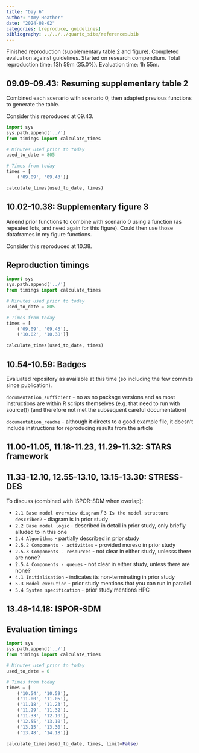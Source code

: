 ```yaml
---
title: "Day 6"
author: "Amy Heather"
date: "2024-08-02"
categories: [reproduce, guidelines]
bibliography: ../../../quarto_site/references.bib
---
```


::: {.callout-note}

Finished reproduction (supplementary table 2 and figure). Completed evaluation against guidelines. Started on research compendium. Total reproduction time: 13h 59m (35.0%). Evaluation time: 1h 55m.

:::

## 09.09-09.43: Resuming supplementary table 2

Combined each scenario with scenario 0, then adapted previous functions to generate the table.

Consider this reproduced at 09.43.

```python
import sys
sys.path.append('../')
from timings import calculate_times

# Minutes used prior to today
used_to_date = 805

# Times from today
times = [
    ('09.09', '09.43')]

calculate_times(used_to_date, times)
```

## 10.02-10.38: Supplementary figure 3

Amend prior functions to combine with scenario 0 using a function (as repeated lots, and need again for this figure). Could then use those dataframes in my figure functions.

Consider this reproduced at 10.38.

## Reproduction timings

```python
import sys
sys.path.append('../')
from timings import calculate_times

# Minutes used prior to today
used_to_date = 805

# Times from today
times = [
    ('09.09', '09.43'),
    ('10.02', '10.38')]

calculate_times(used_to_date, times)
```

## 10.54-10.59: Badges

Evaluated repository as available at this time (so including the few commits since publication).

`documentation_sufficient` - no as no package versions and as most instructions are within R scripts themselves (e.g. that need to run with source()) (and therefore not met the subsequent careful documentation)

`documentation_readme` - although it directs to a good example file, it doesn't include instructions for reproducing results from the article

## 11.00-11.05, 11.18-11.23, 11.29-11.32: STARS framework

## 11.33-12.10, 12.55-13.10, 13.15-13.30: STRESS-DES

To discuss (combined with ISPOR-SDM when overlap):

* `2.1 Base model overview diagram` / `3 Is the model structure described?` - diagram is in prior study
* `2.2 Base model logic` - described in detail in prior study, only briefly alluded to in this one
* `2.4 Algorithms` - partially described in prior study
* `2.5.2 Components - activities` - provided moreso in prior study
* `2.5.3 Components - resources` - not clear in either study, unlesss there are none?
* `2.5.4 Components - queues` - not clear in either study, unless there are none?
* `4.1 Initialisation` - indicates its non-terminating in prior study
* `5.3 Model execution` - prior study mentions that you can run in parallel
* `5.4 System specification` - prior study mentions HPC

## 13.48-14.18: ISPOR-SDM

## Evaluation timings

```python
import sys
sys.path.append('../')
from timings import calculate_times

# Minutes used prior to today
used_to_date = 0

# Times from today
times = [
    ('10.54', '10.59'),
    ('11.00', '11.05'),
    ('11.18', '11.23'),
    ('11.29', '11.32'),
    ('11.33', '12.10'),
    ('12.55', '13.10'),
    ('13.15', '13.30'),
    ('13.48', '14.18')]

calculate_times(used_to_date, times, limit=False)
```
